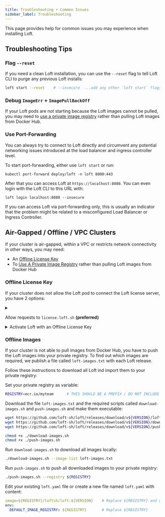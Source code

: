 ```yaml
---
title: Troubleshooting + Common Issues
sidebar_label: Troubleshooting
---
```




This page provides help for common issues you may experience when installing Loft.

## Troubleshooting Tips

### Flag `--reset`
If you need a clean Loft installation, you can use the `--reset` flag to tell Loft CLI to purge any previous Loft installs:
```bash
loft start --reset    # --insecure  ...add any other `loft start` flags if needed
```

### Debug `ImageErr` + `ImagePullBackOff`
If your Loft pods are not starting because the Loft images cannot be pulled, you may need to [use a private image registry](#offline-images) rather than pulling Loft images from Docker Hub.


### Use Port-Forwarding 
You can always try to connect to Loft directly and circumvent any potential networking issues introduced at the load balancer and ingress controller level.

To start port-forwarding, either use `loft start` or run:
```
kubectl port-forward deploy/loft -n loft 8080:443
```

After that you can access Loft at `https://localhost:8080`. You can even login with the Loft CLI to this URL with:
```
loft login localhost:8080 --insecure
```

If you can access Loft via port-forwarding only, this is usually an indicator that the problem might be related to a misconfigured Load Balancer or Ingress Controller.


## Air-Gapped / Offline / VPC Clusters
If your cluster is air-gapped, within a VPC or restricts network connectivity in other ways, you may need:
- An [Offline License Key](#offline-license-key)
- To [Use A Private Image Registry](#offline-images) rather than pulling Loft images from Docker Hub

### Offline License Key
If your cluster does not allow the Loft pod to connect the Loft license server, you have 2 options:

<details>
  <summary>

Allow requests to `license.loft.sh` **(preferred)**

  </summary>

To connect to the license server, you need to allow any HTTP requests from the Loft pod(s) to `https://license.loft.sh/*`.

</details>


<details>
  <summary>Activate Loft with an Offline License Key</summary>

<Flow id="offline-license-key">
  <Step>

Contact [sales@loft.sh](mailto:sales@loft.sh) to purchase an offline license key or to request a trial license key

  </Step>
  <Step>

Edit your existing `loft.yaml` file or create a new file named `loft.yaml` with content:
```yaml
env:
  LICENSE_KEY: "YOUR_LICENSE_KEY"
```

  </Step>
  <Step>
    <PartialAdminSetVersion/>
  </Step>
  <Step>
    <PartialAdminUpgrade/>
  </Step>
</Flow>

</details>


### Offline Images
If your cluster is not able to pull images from Docker Hub, you have to push the Loft images into your private registry. To find out which images are required, we publish a file called `loft-images.txt` with each Loft release.

Follow these instructions to download all Loft ind import them to your private registry:

<Flow id="offline-images">
  <Step>
    <PartialAdminSetVersion/>
  </Step>
  <Step>

Set your private registry as variable:
```bash
REGISTRY=ecr.io/myteam      # THIS SHOULD BE A PREFIX / DO NOT INCLUDE ANY LOFT_IMAGE PATHS
```

  </Step>
  <Step>

Download the file `loft-images.txt` and the required scripts called `download-images.sh` and `push-images.sh` and make them executable:
```bash
wget https://github.com/loft-sh/loft/releases/download/v${VERSION}/loft-images.txt
wget https://github.com/loft-sh/loft/releases/download/v${VERSION}/download-images.sh
wget https://github.com/loft-sh/loft/releases/download/v${VERSION}/push-images.sh

chmod +x ./download-images.sh
chmod +x ./push-images.sh
```

  </Step>
  <Step>

Run `download-images.sh` to download all images locally:
```bash
./download-images.sh --image-list loft-images.txt
```

  </Step>
  <Step>

Run `push-images.sh` to push all downloaded images to your private registry:
```bash
./push-images.sh --registry ${REGISTRY}
```

  </Step>
  <Step>

Edit your existing `loft.yaml` file or create a new file named `loft.yaml` with content:
```yaml
image=${REGISTRY}/loftsh/loft:${VERSION}    # Replace ${REGISTRY} and ${VERSION}
env:
  DEFAULT_IMAGE_REGISTRY: ${REGISTRY}       # Replace ${REGISTRY}
```

  </Step>
  <Step>
    <PartialAdminUpgrade/>
  </Step>
</Flow>
